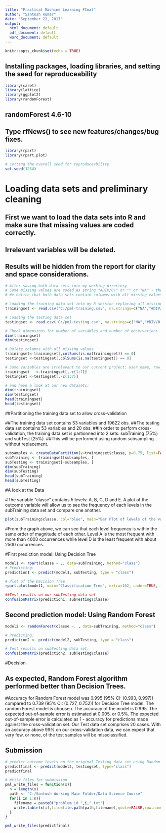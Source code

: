 ---
title: "Practical Machine Learning FInal"
author: "Santosh Kumar"
date: "September 22, 2017"
output:
  html_document: default
  pdf_document: default
  word_document: default
---

```{r setup, include=FALSE}
knitr::opts_chunk$set(echo = TRUE)
```

## Installing packages, loading libraries, and setting the seed for reproduceability

```{r}
library(caret)
library(lattice)
library(ggplot2)
library(randomForest)
```

## randomForest 4.6-10
## Type rfNews() to see new features/changes/bug fixes.

```{r}
library(rpart)  
library(rpart.plot)
```

```{r}
# setting the overall seed for reproduceability
set.seed(1234)
```

# Loading data sets and preliminary cleaning

## First we want to load the data sets into R and make sure that missing values are coded correctly.
## Irrelevant variables will be deleted.
## Results will be hidden from the report for clarity and space considerations.

```{r}
# After saving both data sets into my working directory
# Some missing values are coded as string "#DIV/0!" or "" or "NA" - these will be changed to NA.
# We notice that both data sets contain columns with all missing values - these will be deleted.  

# Loading the training data set into my R session replacing all missing with "NA"
trainingset <- read.csv("C:/pml-training.csv", na.strings=c("NA","#DIV/0!", ""))

# Loading the testing data set 
testingset <- read.csv('C:/pml-testing.csv', na.strings=c("NA","#DIV/0!", ""))

# Check dimensions for number of variables and number of observations
dim(trainingset)
dim(testingset)

# Delete columns with all missing values
trainingset<-trainingset[,colSums(is.na(trainingset)) == 0]
testingset <-testingset[,colSums(is.na(testingset)) == 0]

# Some variables are irrelevant to our current project: user_name, raw_timestamp_part_1, raw_timestamp_part_,2 cvtd_timestamp, new_window, and  num_window (columns 1 to 7). We can delete these variables.
trainingset   <-trainingset[,-c(1:7)]
testingset <-testingset[,-c(1:7)]

# and have a look at our new datasets:
dim(trainingset)
dim(testingset)
head(trainingset)
head(testingset)
```

##Partitioning the training data set to allow cross-validation

##The training data set contains 53 variables and 19622 obs.
##The testing data set contains 53 variables and 20 obs.
##In order to perform cross-validation, the training data set is partionned into 2 sets: subTraining (75%) and subTest (25%).
##This will be performed using random subsampling without replacement.

```{r}
subsamples <- createDataPartition(y=trainingset$classe, p=0.75, list=FALSE)
subTraining <- trainingset[subsamples, ] 
subTesting <- trainingset[-subsamples, ]
dim(subTraining)
dim(subTesting)
head(subTraining)
head(subTesting)
```


#A look at the Data

#The variable "classe" contains 5 levels: A, B, C, D and E. A plot of the outcome variable will allow us to see the frequency of each levels in the subTraining data set and compare one another.

```{r}
plot(subTraining$classe, col="blue", main="Bar Plot of levels of the variable classe within the subTraining data set", xlab="classe levels", ylab="Frequency")
```

#From the graph above, we can see that each level frequency is within the same order of magnitude of each other. Level A is the most frequent with more than 4000 occurrences while level D is the least frequent with about 2500 occurrences.

#First prediction model: Using Decision Tree

```{r}
model1 <- rpart(classe ~ ., data=subTraining, method="class")
# Predicting:
prediction1 <- predict(model1, subTesting, type = "class")

# Plot of the Decision Tree
rpart.plot(model1, main="Classification Tree", extra=102, under=TRUE, faclen=0)
```

```{r}
##Test results on our subTesting data set
confusionMatrix(prediction1, subTesting$classe)
```

## Second prediction model: Using Random Forest

```{r}
model2 <- randomForest(classe ~. , data=subTraining, method="class")

# Predicting:
prediction2 <- predict(model2, subTesting, type = "class")

# Test results on subTesting data set:
confusionMatrix(prediction2, subTesting$classe)
```


#Decision

## As expected, Random Forest algorithm performed better than Decision Trees.
#Accuracy for Random Forest model was 0.995 (95% CI: (0.993, 0.997)) compared to 0.739 (95% CI: (0.727, 0.752)) for Decision Tree model. The random Forest model is choosen. The accuracy of the model is 0.995. The expected out-of-sample error is estimated at 0.005, or 0.5%. The expected out-of-sample error is calculated as 1 - accuracy for predictions made against the cross-validation set. Our Test data set comprises 20 cases. With an accuracy above 99% on our cross-validation data, we can expect that very few, or none, of the test samples will be missclassified.

## Submission

```{r}
# predict outcome levels on the original Testing data set using Random Forest algorithm
predictfinal <- predict(model2, testingset, type="class")
predictfinal
```

```{r}
# Write files for submission
pml_write_files = function(x){
  n = length(x)
  path <- "C:/Santosh Working Main Folder/Data Science Course"
  for(i in 1:n){
    filename = paste0("problem_id_",i,".txt")
    write.table(x[i],file=file.path(path,filename),quote=FALSE,row.names=FALSE,col.names=FALSE)
  }
}

pml_write_files(predictfinal)
```

